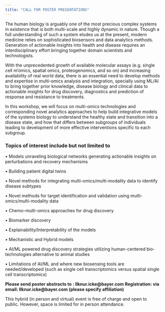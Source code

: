 ```yaml
---
title: "CALL FOR POSTER PRESENTATIONS"
---
```


The human biology is arguably one of the most precious complex systems in existence
that is both multi-scale and highly dynamic in nature. Though a full understanding of such a system eludes us at the present, modern medicine relies on sophisticated biosensors and data analytics methods. Generation of actionable insights into health and disease requires an interdisciplinary effort bringing together domain scientists and technologists.

With the unprecedented growth of available molecular assays (e.g. single cell m’omics, spatial omics, proteogenomics, and so on) and increasing availability of real world data, there is an essential need to develop methods and expertise in multi-omics analysis and integration, specially using ML/AI to bring together prior knowledge, disease biology and clinical data to actionable insights for drug discovery, diagnostics and prediction of response and resistance to treatments.

In this workshop, we will focus on multi-omics technologies and corresponding novel analytics approaches to help build integrative models of the systems biology to understand the healthy state and transition into a disease state, and how that differs between subgroups of individuals leading to development of more effective interventions specific to each subgroup.

### Topics of interest include but not limited to

• Models unraveling biological networks generating actionable insights on perturbations and recovery mechanisms

• Building patient digital twins

• Novel methods for integrating multi-omics/multi-modality data to identify disease subtypes

• Novel methods for target identification and validation using multi-omics/multi-modality data

• Chemo-multi-omics approaches for drug discovery

• Biomarker discovery

• Explainability/Interpretability of the models

• Mechanistic and Hybrid models

• AI/ML powered drug discovery strategies utilizing human-centered bio-technologies alternative to animal studies

• Limitations of AI/ML and where new biosensing tools are needed/developed (such as single cell transcriptomics versus spatial single cell transcriptomics)

**Please send poster abstracts to : Ilknur.icke@bayer.com
Registration: via email: Ilknur.icke@bayer.com (please specify affiliation)**

This hybrid (in person and virtual) event is free of charge and open to public. However, space is limited for in person attendance.


